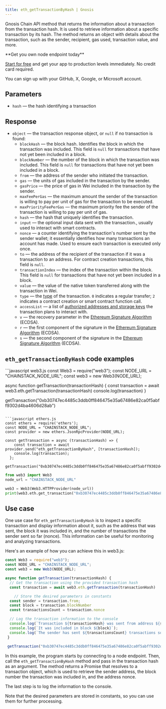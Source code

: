 ---
title: eth_getTransactionByHash | Gnosis
---

Gnosis Chain API method that returns the information about a transaction from the transaction hash. It is used to retrieve information about a specific transaction by its hash. The method returns an object with details about the transaction, such as the sender, recipient, gas used, transaction value, and more.

<Check>
**Get you own node endpoint today**

[Start for free](https://console.chainstack.com/) and get your app to production levels immediately. No credit card required.

You can sign up with your GitHub, X, Google, or Microsoft account.
</Check>


## Parameters

* `hash` — the hash identifying a transaction

## Response

* `object` — the transaction response object, or `null` if no transaction is found:
  + `blockHash` — the block hash. Identifies the block in which the transaction was included. This field is `null` for transactions that have not yet been included in a block.
  + `blockNumber` — the number of the block in which the transaction was included. This field is `null` for transactions that have not yet been included in a block.
  + `from` — the address of the sender who initiated the transaction.
  + `gas` — the units of gas included in the transaction by the sender.
  + `gasPrice` — the price of gas in Wei included in the transaction by the sender.
  + `maxFeePerGas` — the maximum amount the sender of the transaction is willing to pay per unit of gas for the transaction to be executed.
  + `maxPriorityFeePerGas` — the maximum priority fee the sender of the transaction is willing to pay per unit of gas.
  + `hash` — the hash that uniquely identifies the transaction.
  + `input` — the optional input data sent with the transaction., usually used to interact with smart contracts.
  + `nonce` — a counter identifying the transaction's number sent by the sender wallet; it essentially identifies how many transactions an account has made. Used to ensure each transaction is executed only once.
  + `to` — the address of the recipient of the transaction if it was a transaction to an address. For contract creation transactions, this field is `null`.
  + `transactionIndex` — the index of the transaction within the block. This field is `null` for transactions that have not yet been included in a block.
  + `value` — the value of the native token transferred along with the transaction in Wei.
  + `type` — the [type](https://ethereum.org/en/developers/docs/transactions/#types-of-transactions) of the transaction. `0` indicates a regular transfer; `2` indicates a contract creation or smart contract function call.
  + `accessList` — a list of [authorized addresses and storage keys](https://eips.ethereum.org/EIPS/eip-2930#:~:text=The%20accessList%20specifies%20a%20list,of%20accessing%20outside%20the%20list.) the transaction plans to interact with.
  + `v` — the recovery parameter in the [Ethereum Signature Algorithm](https://ethereum.org/en/glossary/#ecdsa) (ECDSA).
  + `r` — the first component of the signature in the [Ethereum Signature Algorithm](https://ethereum.org/en/glossary/#ecdsa) (ECDSA).
  + `s` — the second component of the signature in the [Ethereum Signature Algorithm](https://ethereum.org/en/glossary/#ecdsa) (ECDSA).

## `eth_getTransactionByHash` code examples

<CodeGroup>
```javascript web3.js
const Web3 = require("web3");
const NODE_URL = "CHAINSTACK_NODE_URL";
const web3 = new Web3(NODE_URL);

async function getTransaction(transactionHash) {
 const transaction = await web3.eth.getTransaction(transactionHash)
 console.log(transaction)
}

getTransaction("0xb30747ec4485c3ddb0ff846475e35a67486e82ca0f5abff9302d4ba4606d28ab")
```

```javascript ethers.js
const ethers = require('ethers');
const NODE_URL = "CHAINSTACK_NODE_URL";
const provider = new ethers.JsonRpcProvider(NODE_URL);

const getTransaction = async (transactionHash) => {
    const transaction = await provider.send("eth_getTransactionByHash", [transactionHash]);
    console.log(transaction);
  };

getTransaction("0xb30747ec4485c3ddb0ff846475e35a67486e82ca0f5abff9302d4ba4606d28ab")
```

```python web3.py
from web3 import Web3  
node_url = "CHAINSTACK_NODE_URL" 

web3 = Web3(Web3.HTTPProvider(node_url)) 
print(web3.eth.get_transaction("0xb30747ec4485c3ddb0ff846475e35a67486e82ca0f5abff9302d4ba4606d28ab")) 
```
</CodeGroup>


## Use case

One use case for `eth_getTransactionByHash` is to inspect a specific transaction and display information about it, such as the address that was sent, the block it was included in, and the number of transactions the sender sent so far (nonce). This information can be useful for monitoring and analyzing transactions.

Here's an example of how you can achieve this in web3.js:

```javascript index.js
const Web3 = require("web3");
const NODE_URL = "CHAINSTACK_NODE_URL";
const web3 = new Web3(NODE_URL);

async function getTransaction(transactionHash) {
  // Get the transaction using the provided transaction hash
  const transaction = await web3.eth.getTransaction(transactionHash)

	// Store the desired parameters in constants
  const sender = transaction.from;
  const block = transaction.blockNumber
  const transactionsCount = transaction.nonce

  // Log the transaction information to the console
  console.log(`Transaction ${transactionHash} was sent from address ${sender}`);
  console.log(`It was included in block ${block}`);
  console.log(`The sender has sent ${transactionsCount} transactions so far\n`);
 }
 
 getTransaction("0xb30747ec4485c3ddb0ff846475e35a67486e82ca0f5abff9302d4ba4606d28ab")
```


In this example, the program starts by connecting to a node endpoint. Then, call the `eth_getTransactionByHash` method and pass in the transaction hash as an argument. The method returns a Promise that resolves to a transaction object, which is used to retrieve the sender address, the block number the transaction was included in, and the address nonce.

The last step is to log the information to the console.

<Note>
Note that the desired parameters are stored in constants, so you can use them for further processing.
</Note>


